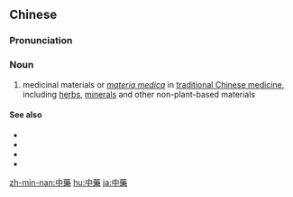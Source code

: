{{also|中药}}
==Chinese==
{{zh-forms|s=中药}}

===Pronunciation===
{{zh-pron
|m=zhōngyào
|c=zung1 joek6
|mn=tiong-io̍h
|cat=n
}}

===Noun===
{{zh-noun}}

# medicinal materials or ''[[w:Materia medica|materia medica]]'' in [[traditional Chinese medicine]], including [[herb|herbs]], [[mineral|minerals]] and other non-plant-based materials

====See also====
* {{zh-l|藥}}
* {{zh-l|藥材}}
* {{zh-l|藥品}}
* {{zh-l|藥物}}

[[zh-min-nan:中藥]]
[[hu:中藥]]
[[ja:中藥]]
